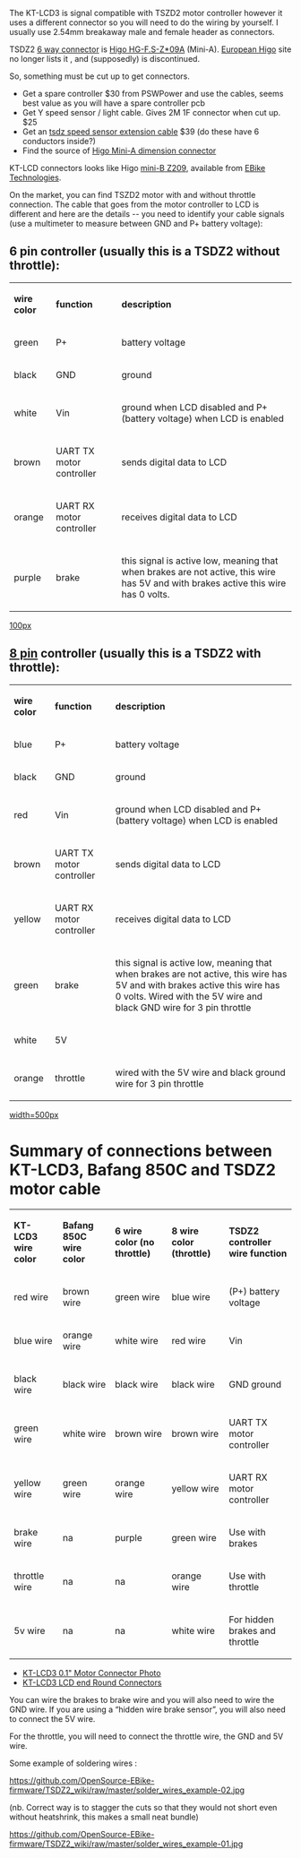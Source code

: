 The KT-LCD3 is signal compatible with TSZD2 motor controller however it uses a different connector so you will need to do the wiring by yourself. I usually use 2.54mm breakaway male and female header as connectors. 

TSDZ2  [https://github.com/OpenSource-EBike-firmware/TSDZ2_wiki/blob/master/tsdz2-plug-dimensions.jpg 6 way connector] is [http://www.higocon.com/en/product/?24_38.html Higo HG-F.S-Z*09A] (Mini-A). [https://www.higoconnector.com European Higo ] site no longer lists it  , and (supposedly) is discontinued.  

So, something must be cut up to get connectors.
* Get a spare controller $30 from PSWPower and use the cables, seems best value as you will have a spare controller pcb
* Get Y speed sensor / light cable. Gives 2M 1F connector when cut up. $25
* Get an [https://www.aliexpress.com/store/product/tongsheng-tsdz-speed-sensor-extension-cable-110cm-length/1971954_32833464583.html tsdz speed sensor extension cable] $39 (do these have 6 conductors inside?)
* Find the source of [https://github.com/OpenSource-EBike-firmware/TSDZ2_wiki/blob/master/tsdz2-plug-dimensions.jpg Higo Mini-A dimension connector]

KT-LCD connectors looks like Higo [https://www.higoconnector.com/products/z209bm-p-00-a0-1000/K999K#title mini-B Z209], available from [https://www.e-bike-technologies.de/index.php/en/connectors/higo/dustcaps-for-higo-mini-b-connectors EBike Technologies].

On the market, you can find TSZD2 motor with and without throttle connection. The cable that goes from the motor controller to LCD is different and here are the details -- you need to identify your cable signals (use a multimeter to measure between GND and P+ battery voltage):

== 6 pin controller (usually this is a TSDZ2 without throttle): ==
{|
| '''wire color''' || '''function''' || '''description'''
|-
| green || P+ || battery voltage
|-
| black || GND || ground
|-
| white || Vin || ground when LCD disabled and P+ (battery voltage) when LCD is  enabled
|-
| brown || UART TX motor controller || sends digital data to LCD
|-
| orange || UART RX motor controller || receives digital data to LCD
|-
| purple || brake || this signal is active low, meaning that when brakes are not active, this wire has 5V and with brakes active this wire has 0 volts.
|}

[[https://github.com/hurzhurz/tsdz2/raw/master/images/tsdz2-plug.jpg|100px]]

== [https://endless-sphere.com/forums/viewtopic.php?f=28&t=79788&hilit=flash+lcd3&start=3525#p1415134 8 pin] controller (usually this is a TSDZ2 with throttle): ==
{|
| '''wire color''' || '''function''' || '''description'''
|-
| blue || P+ || battery voltage
|-
| black || GND || ground
|-
| red || Vin || ground when LCD disabled and P+ (battery voltage) when LCD is enabled
|-
| brown || UART TX motor controller || sends digital data to LCD
|-
| yellow || UART RX motor controller || receives digital data to LCD
|-
| green || brake || this signal is active low, meaning that when brakes are not active, this wire has 5V and with brakes active this wire has 0 volts. Wired with the 5V wire and black GND wire for 3 pin throttle
|-
| white || 5V ||
|-
| orange || throttle || wired with the 5V wire and black ground wire for 3 pin throttle
|}

[[https://github.com/OpenSource-EBike-firmware/TSDZ2_wiki/blob/master/TSDZ2_8Pin_Connector_Higo_B8_Cable_Map_2.jpg | width=500px]]

= Summary of connections between KT-LCD3, Bafang 850C and TSDZ2 motor cable =
{|
| '''KT-LCD3 wire color''' || '''Bafang 850C wire color''' || '''6 wire color (no throttle)''' || ''' 8 wire color (throttle) ''' || '''TSDZ2 controller wire function'''
|-
| red wire || brown wire || green wire || blue wire || (P+) battery voltage
|-
| blue wire || orange wire || white wire || red wire || Vin
|-
| black wire || black wire || black wire || black wire || GND ground
|-
| green wire || white wire || brown wire || brown wire || UART TX motor controller
|-
| yellow wire || green wire || orange wire || yellow wire || UART RX motor controller
|-
| brake wire || na || purple || green wire || Use with brakes
|- 
| throttle wire || na || na || orange wire || Use with throttle
|- 
| 5v wire || na || na || white wire || For hidden brakes and throttle
|}

* [https://www.endless-sphere.com/forums/download/file.php?id=239409&mode=view KT-LCD3 0.1" Motor Connector Photo]
* [https://sondorsforum.com/applications/core/interface/imageproxy/imageproxy.php?img=https%3A%2F%2Fi.imgur.com%2FGqfwM0S.jpg&key=1203f163b099843d28eb7d621793818bafcc3cbc1c177a2dd9ee66a2afc4ae07 KT-LCD3 LCD end Round Connectors]
You can wire the brakes to brake wire and you will also need to wire the GND wire. If you are using a “hidden wire brake sensor”, you will also need to connect the 5V wire.

For the throttle, you will need to connect the throttle wire, the GND and 5V wire.

Some example of soldering wires :

[[https://github.com/OpenSource-EBike-firmware/TSDZ2_wiki/raw/master/solder_wires_example-02.jpg]]

(nb. Correct way is to stagger the cuts so that they would not short even without heatshrink, this makes a small neat bundle)

[[https://github.com/OpenSource-EBike-firmware/TSDZ2_wiki/raw/master/solder_wires_example-01.jpg]]